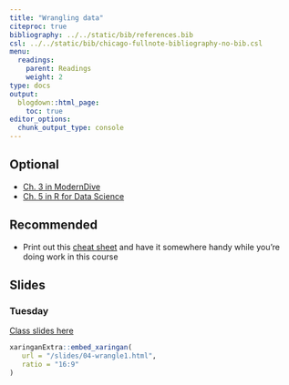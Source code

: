 ```yaml
---
title: "Wrangling data"
citeproc: true
bibliography: ../../static/bib/references.bib
csl: ../../static/bib/chicago-fullnote-bibliography-no-bib.csl
menu: 
  readings:
    parent: Readings
    weight: 2
type: docs
output:
  blogdown::html_page:
    toc: true
editor_options: 
  chunk_output_type: console
---
```



## Optional

- <i class="fas fa-book"></i> [Ch. 3 in ModernDive](https://moderndive.com/)
- <i class="fas fa-book"></i> [Ch. 5 in R for Data Science](https://r4ds.had.co.nz/transform.html)


## Recommended

- Print out this [cheat sheet](https://github.com/rstudio/cheatsheets/blob/master/data-transformation.pdf) and have it somewhere handy while you're doing work in this course


## Slides

### Tuesday

[Class slides here](/slides/04-wrangle1.html)


```r
xaringanExtra::embed_xaringan(
   url = "/slides/04-wrangle1.html",
   ratio = "16:9"
)
```

